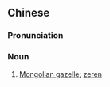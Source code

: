 {{also|黄羊}}
==Chinese==
{{zh-forms|s=黄羊}}

===Pronunciation===
{{zh-pron
|m=huángyáng
|cat=n
}}

===Noun===
{{zh-noun}}

# [[Mongolian gazelle]]; [[zeren]]